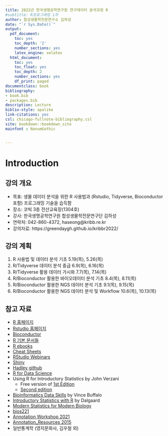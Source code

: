 ```yaml
--- 
title: 2022년 한국생명공학연구원 연구데이터 분석과정 R
#subtitle: R프로그래밍 1차
author: 합성생물학전문연구소 김하성
date: "`r Sys.Date()`"
output:
  pdf_document:
    toc: yes
    toc_depth: '2'
    number_sections: yes
    latex_engine: xelatex
  html_document:
    toc: yes
    toc_float: yes
    toc_depth: 2
    number_sections: yes
    df_print: paged
documentclass: book
bibliography:
- book.bib
- packages.bib
description: Lecture
biblio-style: apalike
link-citations: yes
csl: chicago-fullnote-bibliography.csl
site: bookdown::bookdown_site
mainfont : NanumGothic


---
```



# Introduction {#introduction}

## 강의 개요 {#Information}
- 목표: 생물 데이터 분석을 위한 R 사용법과 (Rstudio, Tidyverse, Bioconductor 포함) 프로그래밍 기술을 습득함
- 장소: 코빅 3층 전산교육장(1304호)
- 강사: 한국생명공학연구원 합성생물학전문연구단 김하성
- 연락처: 042-860-4372, haseong@kribb.re.kr 
- 강의자료: https://greendaygh.github.io/kribbr2022/


## 강의 계획 {#Schedule}

1. R 사용법 및 데이터 분석 기초 	5.19(목), 5.26(목)
2. R/Tidyverse 데이터 분석 중급 	6.9(목), 6.16(목)
3. R/Tidyverse 활용 데이터 가시화 	7.7(목), 7.14(목)
4. R/Bioconductor 활용한 바이오데이터 분석 기초	8.4(목), 8.11(목)
5. R/Bioconductor 활용한 NGS 데이터 분석 기초	9.1(목), 9.15(목)
6. R/Bioconductor 활용한 NGS 데이터 분석 및 Workflow 	10.6(목), 10.13(목)


## 참고 자료 {#References}

- [R 홈페이지](https://www.r-project.org/)
- [Rstudio 홈페이지](https://www.rstudio.com/)
- [Bioconductor](https://www.bioconductor.org/)
- [R 기본 문서들](https://cran.r-project.org/manuals.html) 
- [R ebooks](https://bookdown.org/)
- [Cheat Sheets](https://www.rstudio.com/resources/cheatsheets/)
- [RStudio Webinars](https://resources.rstudio.com/)
- [Shiny](http://shiny.rstudio.com/tutorial/)
- [Hadley github](https://github.com/hadley)
- [R for Data Science](https://r4ds.had.co.nz) 
- Using R for Introductory Statistics by John Verzani
  - Free version of [1st Edition](https://cran.r-project.org/doc/contrib/Verzani-SimpleR.pdf)
  - [Second edition](https://www.crcpress.com/Using-R-for-Introductory-Statistics-Second-Edition/Verzani/p/book/9781466590731)
- [Bioinformatics Data Skills](http://2.droppdf.com/files/5aTvl/bioinformatics-data-skills.pdf) by Vince Buffalo
- [Introductory Statistics with R](http://www.academia.dk/BiologiskAntropologi/Epidemiologi/PDF/Introductory_Statistics_with_R__2nd_ed.pdf) by Dalgaard
- [Modern Statistics for Modern Biology](http://web.stanford.edu/class/bios221/book/index.html)
- [bios221](https://web.stanford.edu/class/bios221/labs/)
- [Annotation Workshop 2021](https://jmacdon.github.io/Bioc2021Anno/articles/AnnotationWorkshop.html#summarizedexperiment-objects-1)
- [Annotation_Resources 2015](https://bioconductor.org/help/course-materials/2015/BioC2015/Annotation_Resources.html)
- 일반통계학 (영지문화사, 김우철 외)
